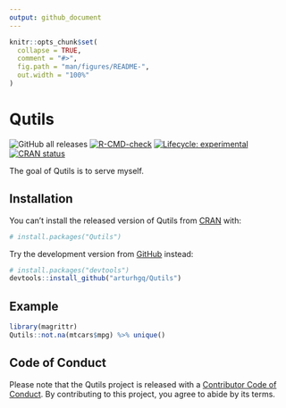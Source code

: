 ```yaml
---
output: github_document
---
```


<!-- README.md is generated from README.Rmd. Please edit that file -->

```r
knitr::opts_chunk$set(
  collapse = TRUE,
  comment = "#>",
  fig.path = "man/figures/README-",
  out.width = "100%"
)
```

# Qutils

<!-- badges: start -->
![GitHub all releases](https://img.shields.io/github/downloads/arturhgq/Qutils/total)
[![R-CMD-check](https://github.com/arturhgq/Qutils/workflows/R-CMD-check/badge.svg)](https://github.com/arturhgq/Qutils/actions)
[![Lifecycle: experimental](https://img.shields.io/badge/lifecycle-experimental-orange.svg)](https://lifecycle.r-lib.org/articles/stages.html#experimental)
[![CRAN status](https://www.r-pkg.org/badges/version/Qutils)](https://CRAN.R-project.org/package=Qutils)
<!-- badges: end -->

The goal of Qutils is to serve myself. 

## Installation

You can't install the released version of Qutils from [CRAN](https://CRAN.R-project.org) with:

``` r
# install.packages("Qutils")
```

Try the development version from [GitHub](https://github.com/) instead:

``` r
# install.packages("devtools")
devtools::install_github("arturhgq/Qutils")
```

## Example

```r
library(magrittr)
Qutils::not.na(mtcars$mpg) %>% unique()
```

## Code of Conduct
  
Please note that the Qutils project is released with a [Contributor Code of Conduct](https://contributor-covenant.org/version/2/0/CODE_OF_CONDUCT.html). By contributing to this project, you agree to abide by its terms.
